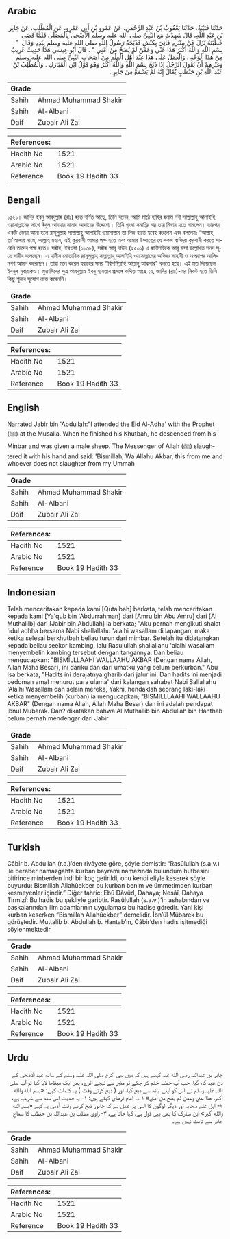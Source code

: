 ## Arabic


<div dir="rtl" lang="ar" style={{fontSize:'larger',backgroundColor:'#f8f9fa',padding:20}}>
حَدَّثَنَا قُتَيْبَةُ، حَدَّثَنَا يَعْقُوبُ بْنُ عَبْدِ الرَّحْمَنِ، عَنْ عَمْرِو بْنِ أَبِي عَمْرٍو، عَنِ الْمُطَّلِبِ، عَنْ جَابِرِ بْنِ عَبْدِ اللَّهِ، قَالَ شَهِدْتُ مَعَ النَّبِيِّ صلى الله عليه وسلم الأَضْحَى بِالْمُصَلَّى فَلَمَّا قَضَى خُطْبَتَهُ نَزَلَ عَنْ مِنْبَرِهِ فَأُتِيَ بِكَبْشٍ فَذَبَحَهُ رَسُولُ اللَّهِ صلى الله عليه وسلم بِيَدِهِ وَقَالَ ‏ "‏ بِسْمِ اللَّهِ وَاللَّهُ أَكْبَرُ هَذَا عَنِّي وَعَمَّنْ لَمْ يُضَحِّ مِنْ أُمَّتِي ‏"‏ ‏.‏ قَالَ أَبُو عِيسَى هَذَا حَدِيثٌ غَرِيبٌ مِنْ هَذَا الْوَجْهِ ‏.‏ وَالْعَمَلُ عَلَى هَذَا عِنْدَ أَهْلِ الْعِلْمِ مِنْ أَصْحَابِ النَّبِيِّ صلى الله عليه وسلم وَغَيْرِهِمْ أَنْ يَقُولَ الرَّجُلُ إِذَا ذَبَحَ بِسْمِ اللَّهِ وَاللَّهُ أَكْبَرُ وَهُوَ قَوْلُ ابْنِ الْمُبَارَكِ ‏.‏ وَالْمُطَّلِبُ بْنُ عَبْدِ اللَّهِ بْنِ حَنْطَبٍ يُقَالُ إِنَّهُ لَمْ يَسْمَعْ مِنْ جَابِرٍ ‏.‏
</div>
<div style={{backgroundColor:'#f8f9fa',padding:20, marginBottom: 10}}><table> <thead> <tr> <th>Grade</th> <th></th> </tr> </thead> <tbody> <tr><td>Sahih</td><td>Ahmad Muhammad Shakir</td></tr><tr><td>Sahih</td><td>Al-Albani</td></tr><tr><td>Daif</td><td>Zubair Ali Zai</td></tr></tbody></table><table> <thead> <tr> <th>References:</th> <th></th> </tr> </thead> <tbody><tr><td>Hadith No</td><td>1521</td></tr><tr><td>Arabic No</td><td>1521</td></tr><tr><td>Reference</td><td>Book 19 Hadith 33</td></tr></tbody></table></div>

## Bengali


<div dir="ltr" lang="bn" style={{fontSize:'larger',backgroundColor:'#f8f9fa',padding:20}}>
১৫২১। জাবির ইবনু আবদুল্লাহ (রাঃ) হতে বর্ণিত আছে, তিনি ৰলেন, আমি মাঠে হাযির হলাম নবী সাল্লাল্লাহু আলাইহি ওয়াসাল্লামের সাথে ঈদুল আযহার নামায আদায়ের উদ্দেশ্যে। তিনি খুৎবা সমাপ্তির পর তার মিম্বার হতে নামলেন। তারপর একটি ভেড়া আনা হলে রাসূলুল্লাহ সাল্লাল্লাহু আলাইহি ওয়াসাল্লাম তা নিজ হাতে যবেহ করলেন এবং বললেনঃ “আল্লাহ্ তা'আলার নামে, আল্লাহ মহান, এই কুরবানী আমার পক্ষ হতে এবং আমার উম্মাতের যে সকল ব্যক্তিরা কুরবানী করতে পারেনি তাদের পক্ষ হতে। সহীহ, ইরওয়া (১১৩৮), সহীহ আবূ দাউদ (২৫০১) এ হাদীসটিকে আবূ ঈসা উল্লেখিত সনদ সূত্রে গারীব বলেছেন। এ হাদীস মোতাবিক রাসূলুল্লাহ সাল্লাল্লাহু আলাইহি ওয়াসাল্লামের অভিজ্ঞ সাহাবী ও অপরাপর আলিমগণ আমল করেছেন। তারা মনে করেন যবাহের সময় “বিসমিল্লাহি আল্লাহু আকবার" বলতে হবে। এই মত দিয়েছেন ইবনুল মুবারাকও। মুত্তালিবের পুত্র আবদুল্লাহ ইবনু হানতাব প্রসঙ্গে কথিত আছে যে, জাবির (রাঃ)-এর নিকট হতে তিনি কিছু শুনার সুযোগ লাভ করেননি।
</div>
<div style={{backgroundColor:'#f8f9fa',padding:20, marginBottom: 10}}><table> <thead> <tr> <th>Grade</th> <th></th> </tr> </thead> <tbody> <tr><td>Sahih</td><td>Ahmad Muhammad Shakir</td></tr><tr><td>Sahih</td><td>Al-Albani</td></tr><tr><td>Daif</td><td>Zubair Ali Zai</td></tr></tbody></table><table> <thead> <tr> <th>References:</th> <th></th> </tr> </thead> <tbody><tr><td>Hadith No</td><td>1521</td></tr><tr><td>Arabic No</td><td>1521</td></tr><tr><td>Reference</td><td>Book 19 Hadith 33</td></tr></tbody></table></div>

## English


<div dir="ltr" lang="en" style={{fontSize:'larger',backgroundColor:'#f8f9fa',padding:20}}>
Narrated Jabir bin 'Abdullah:"I attended the Eid Al-Adha' with the Prophet (ﷺ) at the Musalla. When he finished his Khutbah, he descended from his Minbar and was given a male sheep. The Messenger of Allah (ﷺ) slaughtered it with his hand and said: 'Bismillah, Wa Allahu Akbar, this from me and whoever does not slaughter from my Ummah
</div>
<div style={{backgroundColor:'#f8f9fa',padding:20, marginBottom: 10}}><table> <thead> <tr> <th>Grade</th> <th></th> </tr> </thead> <tbody> <tr><td>Sahih</td><td>Ahmad Muhammad Shakir</td></tr><tr><td>Sahih</td><td>Al-Albani</td></tr><tr><td>Daif</td><td>Zubair Ali Zai</td></tr></tbody></table><table> <thead> <tr> <th>References:</th> <th></th> </tr> </thead> <tbody><tr><td>Hadith No</td><td>1521</td></tr><tr><td>Arabic No</td><td>1521</td></tr><tr><td>Reference</td><td>Book 19 Hadith 33</td></tr></tbody></table></div>

## Indonesian


<div dir="ltr" lang="id" style={{fontSize:'larger',backgroundColor:'#f8f9fa',padding:20}}>
Telah menceritakan kepada kami [Qutaibah] berkata, telah menceritakan kepada kami [Ya'qub bin 'Abdurrahman] dari [Amru bin Abu Amru] dari [Al Muthallib] dari [Jabir bin Abdullah] ia berkata; "Aku pernah mengikuti shalat 'idul adhha bersama Nabi shallallahu 'alaihi wasallam di lapangan, maka ketika selesai berkhutbah beliau turun dari mimbar. Setelah itu didatangkan kepada beliau seekor kambing, lalu Rasulullah shallallahu 'alaihi wasallam menyembelih kambing tersebut dengan tangannya. Dan beliau mengucapkan: "BISMILLLAAHI WALLAAHU AKBAR (Dengan nama Allah, Allah Maha Besar), ini dariku dan dari umatku yang belum berkurban." Abu Isa berkata, "Hadits ini derajatnya gharib dari jalur ini. Dan hadits ini menjadi pedoman amal menurut para ulama' dari kalangan sahabat Nabi Sallallahu 'Alaihi Wasallam dan selain mereka, Yakni, hendaklah seorang laki-laki ketika menyembelih (kurban) ia mengucapkan; "BISMILLLAAHI WALLAAHU AKBAR" (Dengan nama Allah, Allah Maha Besar) dan ini adalah pendapat Ibnul Mubarak. Dan? dikatakan bahwa Al Muthallib bin Abdullah bin Hanthab belum pernah mendengar dari Jabir
</div>
<div style={{backgroundColor:'#f8f9fa',padding:20, marginBottom: 10}}><table> <thead> <tr> <th>Grade</th> <th></th> </tr> </thead> <tbody> <tr><td>Sahih</td><td>Ahmad Muhammad Shakir</td></tr><tr><td>Sahih</td><td>Al-Albani</td></tr><tr><td>Daif</td><td>Zubair Ali Zai</td></tr></tbody></table><table> <thead> <tr> <th>References:</th> <th></th> </tr> </thead> <tbody><tr><td>Hadith No</td><td>1521</td></tr><tr><td>Arabic No</td><td>1521</td></tr><tr><td>Reference</td><td>Book 19 Hadith 33</td></tr></tbody></table></div>

## Turkish


<div dir="ltr" lang="tr" style={{fontSize:'larger',backgroundColor:'#f8f9fa',padding:20}}>
Câbir b. Abdullah (r.a.)’den rivâyete göre, şöyle demiştir: “Rasûlullah (s.a.v.) ile beraber namazgahta kurban bayramı namazında bulundum hutbesini bitirince minberden indi bir koç getirildi, onu kendi eliyle keserek şöyle buyurdu: Bismillah Allahûekber bu kurban benim ve ümmetimden kurban kesmeyenler içindir.” Diğer tahric: Ebû Dâvûd, Dahaya; Nesâî, Dahaya Tirmizî: Bu hadis bu şekliyle garibtir. Rasûlullah (s.a.v.)’in ashabından ve başkalarından ilim adamlarının uygulaması bu hadise göredir. Yani kişi kurban keserken “Bismillah Allahûekber” demelidir. İbn’ül Mübarek bu görüştedir. Muttalib b. Abdullah b. Hantab’ın, Câbir’den hadis işitmediği söylenmektedir
</div>
<div style={{backgroundColor:'#f8f9fa',padding:20, marginBottom: 10}}><table> <thead> <tr> <th>Grade</th> <th></th> </tr> </thead> <tbody> <tr><td>Sahih</td><td>Ahmad Muhammad Shakir</td></tr><tr><td>Sahih</td><td>Al-Albani</td></tr><tr><td>Daif</td><td>Zubair Ali Zai</td></tr></tbody></table><table> <thead> <tr> <th>References:</th> <th></th> </tr> </thead> <tbody><tr><td>Hadith No</td><td>1521</td></tr><tr><td>Arabic No</td><td>1521</td></tr><tr><td>Reference</td><td>Book 19 Hadith 33</td></tr></tbody></table></div>

## Urdu


<div dir="rtl" lang="ur" style={{fontSize:'larger',backgroundColor:'#f8f9fa',padding:20}}>
جابر بن عبداللہ رضی الله عنہ کہتے ہیں کہ میں نبی اکرم صلی اللہ علیہ وسلم کے ساتھ عید الاضحی کے دن عید گاہ گیا، جب آپ خطبہ ختم کر چکے تو منبر سے نیچے اترے، پھر ایک مینڈھا لایا گیا تو آپ صلی اللہ علیہ وسلم نے اس کو اپنے ہاتھ سے ذبح کیا، اور ( ذبح کرتے وقت ) یہ کلمات کہے: «بسم الله والله أكبر، هذا عني وعمن لم يضح من أمتي» ۱؎۔ امام ترمذی کہتے ہیں: ۱- یہ حدیث اس سند سے غریب ہے، ۲- اہل علم صحابہ اور دیگر لوگوں کا اسی پر عمل ہے کہ جانور ذبح کرتے وقت آدمی یہ کہے «بسم الله والله أكبر» ابن مبارک کا بھی یہی قول ہے، کہا جاتا ہے، ۳- راوی مطلب بن عبداللہ بن حنطب کا سماع جابر سے ثابت نہیں ہے۔
</div>
<div style={{backgroundColor:'#f8f9fa',padding:20, marginBottom: 10}}><table> <thead> <tr> <th>Grade</th> <th></th> </tr> </thead> <tbody> <tr><td>Sahih</td><td>Ahmad Muhammad Shakir</td></tr><tr><td>Sahih</td><td>Al-Albani</td></tr><tr><td>Daif</td><td>Zubair Ali Zai</td></tr></tbody></table><table> <thead> <tr> <th>References:</th> <th></th> </tr> </thead> <tbody><tr><td>Hadith No</td><td>1521</td></tr><tr><td>Arabic No</td><td>1521</td></tr><tr><td>Reference</td><td>Book 19 Hadith 33</td></tr></tbody></table></div>